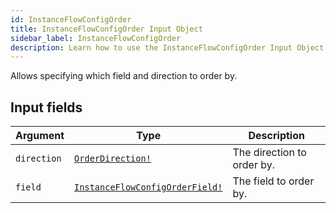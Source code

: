 ```yaml
---
id: InstanceFlowConfigOrder
title: InstanceFlowConfigOrder Input Object
sidebar_label: InstanceFlowConfigOrder
description: Learn how to use the InstanceFlowConfigOrder Input Object for Builder's API.
---
```


Allows specifying which field and direction to order by.

## Input fields

| Argument    | Type                                                                                | Description                |
| ----------- | ----------------------------------------------------------------------------------- | -------------------------- |
| `direction` | [`OrderDirection!`](/self-managed/composer/builder/api/schema/enum/OrderDirection.mdx)                             | The direction to order by. |
| `field`     | [`InstanceFlowConfigOrderField!`](/self-managed/composer/builder/api/schema/enum/InstanceFlowConfigOrderField.mdx) | The field to order by.     |
